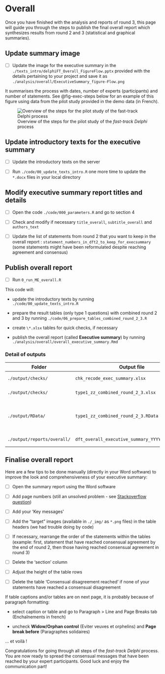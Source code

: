 # Overall

Once you have finished with the analysis and reports of round 3, this page will guide you through the steps to publish the final overall report which synthesizes results from round 2 and 3 (statistical and graphical summaries).

## Update summary image {#sec-update-summary-image}

-   [ ] Update the image for the executive summary in the `./texts_intro/delphiFT_Overall_FigureFlow.pptx` provided with the details pertaining to your project and save it as `./analysis/overall/ExecutiveSummary_figure-Flow.png`

It summarises the process with dates, number of experts (participants) and number of statements. See @fig-exec-steps below for an example of this figure using data from the pilot study provided in the demo data (in French).

![Overview of the steps for the pilot study of the *fast-track Delphi* process](_img/ExecutiveSummary_figure-Flow.png){#fig-exec-steps fig-align="center"}

## Update introductory texts for the executive summary {#sec-update-introductory-texts-for-the-executive-summary}

-   [ ] Update the introductory texts on the server

-   [ ] Run `./code/00_update_texts_intro.R` one more time to update the `*.docx` files in your local directory

## Modify executive summary report titles and details {#sec-modify-executive-summary-report-title}

-   [ ] Open the code `./code/000_parameters.R` and go to section 4

-   [ ] Check and modify if necessary `title_overall`, `subtitle_overall` and `authors_text`

-   [ ] Update the list of statements from round 2 that you want to keep in the overall report : `statement_numbers_in_dft2_to_keep_for_execsummary` (some statements might have been reformulated despite reaching agreement and consensus)


## Publish overall report {#sec-publish-overall-report}

-   [ ] Run `0_run_ME_overall.R`

This code will:

-   update the introductory texts by running `./code/00_update_texts_intro.R`

-   prepare the result tables (only type 1 questions) with combined round 2 and 3 by running `./code/06_prepare_tables_combined_round_2_3.R`

-   create `\*.xlsx` tables for quick checks, if necessary

-   publish the overall report (called **Executive summary**) by running `./analysis/overall/overall_executive_summary.Rmd`

### Detail of outputs

| Folder                      | Output file                                     | Description                                            |
|------------------|--------------------|----------------------------------|
| `./output/checks/`          | `chk_recode_exec_summary.xlsx`                  | Quick check table                                      |
| `./output/checks/`          | `type1_zz_combined_round_2_3.xlsx`              | Quick check table                                      |
| `./output/RData/`           | `type1_zz_combined_round_2_3.RData`             | Clean data for all type 1 questions from round 2 and 3 |
| `./output/reports/overall/` | `dft_overall_executive_summary_YYYY_MM_DD.docx` | **Executive summary**                                  |

## Finalise overall report {#sec-finalize-overall-report}

Here are a few tips to be done manually (directly in your Word software) to improve the look and comprehensiveness of your executive summary:

-   [ ] Open the summary report using the Word software

-   [ ] Add page numbers (still an unsolved problem - see [Stackoverflow question](https://stackoverflow.com/questions/75410413/rmarkdown-officedown-block-landscape-no-page-number))

-   [ ] Add your 'Key messages'

-   [ ] Add the "target" images (available in `./_img/` as `*.png` files) in the table headers (we had trouble doing by code)

-   [ ] If necessary, rearrange the order of the statements within the tables (example: first, statement that have reached consensual agreement by the end of round 2, then those having reached consensual agreement in round 3)

-   [ ] Delete the 'section' column

-   [ ] Adjust the height of the table rows

-   [ ] Delete the table 'Consensual disagreement reached' if none of your statements have reached a consensual disagreement

::: callout-tip
If table captions and/or tables are on next page, it is probably because of paragraph formatting:

-   select caption or table and go to Paragraph \> Line and Page Breaks tab (Enchaînements in french)

-   uncheck **Widow/Orphan control** (Eviter veuves et orphelins) and **Page break before** (Paragraphes solidaires)
:::

... et voilà !

Congratulations for going through all steps of the *fast-track Delphi* process. You are now ready to spread the consensual messages that have been reached by your expert participants. Good luck and enjoy the communication part!
